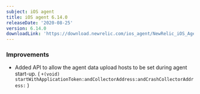 ```yaml
---
subject: iOS agent
title: iOS agent 6.14.0
releaseDate: '2020-08-25'
version: 6.14.0
downloadLink: 'https://download.newrelic.com/ios_agent/NewRelic_iOS_Agent_6.14.0.zip'
---
```


### Improvements

* Added API to allow the agent data upload hosts to be set during agent start-up. ( `+(void) startWithApplicationToken:andCollectorAddress:andCrashCollectorAddress:` )
